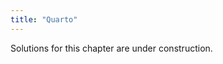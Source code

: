 ```yaml
---
title: "Quarto"
---
```


::: callout-warning
Solutions for this chapter are under construction.
:::
